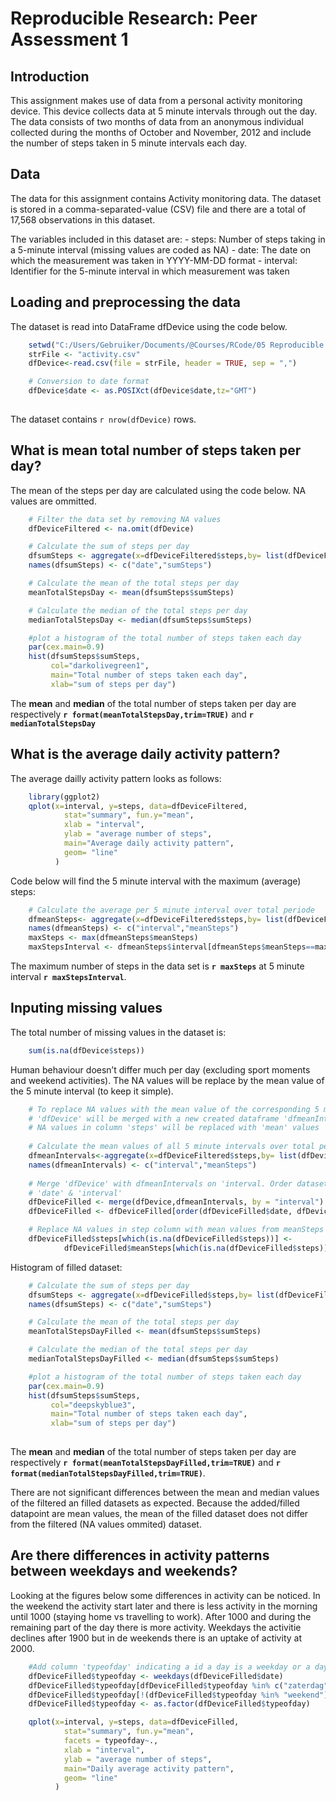 # Reproducible Research: Peer Assessment 1


## Introduction
This assignment makes use of data from a personal activity monitoring device. This device collects data at 5 minute intervals through out the day. The data consists of two months of data from an anonymous individual collected during the months of October and November, 2012 and include the number of steps taken in 5 minute intervals each day.

## Data
The data for this assignment contains Activity monitoring data. The dataset is stored in a comma-separated-value (CSV) file and there are a total of 17,568 observations in this dataset.


The variables included in this dataset are:
    - steps: Number of steps taking in a 5-minute interval (missing values are coded as NA)
    - date: The date on which the measurement was taken in YYYY-MM-DD format
    - interval: Identifier for the 5-minute interval in which measurement was taken


## Loading and preprocessing the data
The dataset is read into DataFrame dfDevice using the code below.
```r
    setwd("C:/Users/Gebruiker/Documents/@Courses/RCode/05 Reproducible Research/PA1")
    strFile <- "activity.csv"
    dfDevice<-read.csv(file = strFile, header = TRUE, sep = ",")

    # Conversion to date format
    dfDevice$date <- as.POSIXct(dfDevice$date,tz="GMT")
 
```

The dataset contains `r nrow(dfDevice)` rows.


## What is mean total number of steps taken per day?
The mean of the steps per day are calculated using the code below. NA values are ommitted.

```r
    # Filter the data set by removing NA values
    dfDeviceFiltered <- na.omit(dfDevice)

    # Calculate the sum of steps per day
    dfsumSteps <- aggregate(x=dfDeviceFiltered$steps,by= list(dfDeviceFiltered$date),FUN=sum)
    names(dfsumSteps) <- c("date","sumSteps")

    # Calculate the mean of the total steps per day
    meanTotalStepsDay <- mean(dfsumSteps$sumSteps)   

    # Calculate the median of the total steps per day
    medianTotalStepsDay <- median(dfsumSteps$sumSteps)   

    #plot a histogram of the total number of steps taken each day
    par(cex.main=0.9)
    hist(dfsumSteps$sumSteps,
         col="darkolivegreen1",
         main="Total number of steps taken each day", 
         xlab="sum of steps per day")

```

The **mean** and **median** of the total number of steps taken per day are respectively **`r format(meanTotalStepsDay,trim=TRUE)`** and **`r medianTotalStepsDay`**


## What is the average daily activity pattern?
The average dailly activity pattern looks as follows:  

```r
    
    library(ggplot2)
    qplot(x=interval, y=steps, data=dfDeviceFiltered, 
            stat="summary", fun.y="mean", 
            xlab = "interval", 
            ylab = "average number of steps",
            main="Average daily activity pattern",
            geom= "line"
          )
```
  
Code below will find the 5 minute interval with the maximum (average) steps:  

```r
    # Calculate the average per 5 minute interval over total periode
    dfmeanSteps<- aggregate(x=dfDeviceFiltered$steps,by= list(dfDeviceFiltered$interval),FUN=mean)
    names(dfmeanSteps) <- c("interval","meanSteps")
    maxSteps <- max(dfmeanSteps$meanSteps)
    maxStepsInterval <- dfmeanSteps$interval[dfmeanSteps$meanSteps==maxSteps]

```
  
The maximum number of steps in the data set is **`r maxSteps`** at 5 minute interval **`r maxStepsInterval`**. 
  
  
  
## Inputing missing values
The total number of missing values in the dataset is:

```r
    sum(is.na(dfDevice$steps))

```
  
  
Human behaviour doesn't differ much per day (excluding sport moments and weekend activities). The NA values will be replace by the mean value of the 5 minute interval (to keep it simple).

```r
    # To replace NA values with the mean value of the corresponding 5 minute interval, the dataframe
    # 'dfDevice' will be merged with a new created dataframe 'dfmeanIntervals' on column 'interval'
    # NA values in column 'steps' will be replaced with 'mean' values 
    
    # Calculate the mean values of all 5 minute intervals over total period
    dfmeanIntervals<-aggregate(x=dfDeviceFiltered$steps,by= list(dfDeviceFiltered$interval),FUN=mean)
    names(dfmeanIntervals) <- c("interval","meanSteps")
                               
    # Merge 'dfDevice' with dfmeanIntervals on 'interval. Order dataset dfDeviceFilled on 
    # 'date' & 'interval'
    dfDeviceFilled <- merge(dfDevice,dfmeanIntervals, by = "interval")
    dfDeviceFilled <- dfDeviceFilled[order(dfDeviceFilled$date, dfDeviceFilled$interval),]

    # Replace NA values in step column with mean values from meanSteps column
    dfDeviceFilled$steps[which(is.na(dfDeviceFilled$steps))] <-
            dfDeviceFilled$meanSteps[which(is.na(dfDeviceFilled$steps))]

```
  
  
Histogram of filled dataset:
```r
    # Calculate the sum of steps per day
    dfsumSteps <- aggregate(x=dfDeviceFilled$steps,by= list(dfDeviceFilled$date),FUN=sum)
    names(dfsumSteps) <- c("date","sumSteps")

    # Calculate the mean of the total steps per day
    meanTotalStepsDayFilled <- mean(dfsumSteps$sumSteps)   

    # Calculate the median of the total steps per day
    medianTotalStepsDayFilled <- median(dfsumSteps$sumSteps)   

    #plot a histogram of the total number of steps taken each day
    par(cex.main=0.9)
    hist(dfsumSteps$sumSteps,
         col="deepskyblue3",
         main="Total number of steps taken each day", 
         xlab="sum of steps per day")
 
```
  
The **mean** and **median** of the total number of steps taken per day are respectively **`r format(meanTotalStepsDayFilled,trim=TRUE)`** and **`r format(medianTotalStepsDayFilled,trim=TRUE)`**.  
  
There are not significant differences between the mean and median values of the filtered an filled datasets as expected. Because the added/filled datapoint are mean values, the mean of the filled dataset does not differ from the filtered (NA values ommited) dataset.  


## Are there differences in activity patterns between weekdays and weekends?
  
Looking at the figures below some differences in activity can be noticed. In the weekend the activity start later and there is less activity in the morning until 1000 (staying home vs travelling to work). After 1000 and during the remaining part of the day there is more activity. Weekdays the activitie declines after 1900 but in de weekends there is an uptake of activity at 2000.

```r
    #Add column 'typeofday' indicating a id a day is a weekday or a day in the weekend
    dfDeviceFilled$typeofday <- weekdays(dfDeviceFilled$date)
    dfDeviceFilled$typeofday[dfDeviceFilled$typeofday %in% c("zaterdag","zondag")]  <- "weekend"
    dfDeviceFilled$typeofday[!(dfDeviceFilled$typeofday %in% "weekend")] <- "weekday"
    dfDeviceFilled$typeofday <- as.factor(dfDeviceFilled$typeofday)

    qplot(x=interval, y=steps, data=dfDeviceFilled, 
            stat="summary", fun.y="mean", 
            facets = typeofday~.,
            xlab = "interval", 
            ylab = "average number of steps",
            main="Daily average activity pattern",
            geom= "line"
          ) 

```

